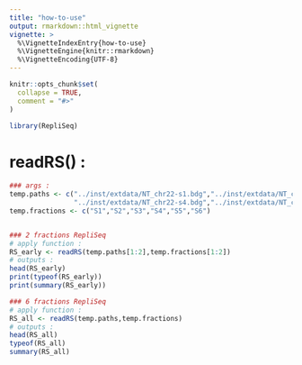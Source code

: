 ```yaml
---
title: "how-to-use"
output: rmarkdown::html_vignette
vignette: >
  %\VignetteIndexEntry{how-to-use}
  %\VignetteEngine{knitr::rmarkdown}
  %\VignetteEncoding{UTF-8}
---
```


```r
knitr::opts_chunk$set(
  collapse = TRUE,
  comment = "#>"
)
```

```r
library(RepliSeq)
```

# readRS() :

```r

### args :
temp.paths <- c("../inst/extdata/NT_chr22-s1.bdg","../inst/extdata/NT_chr22-s2.bdg","../inst/extdata/NT_chr22-s3.bdg",
                "../inst/extdata/NT_chr22-s4.bdg","../inst/extdata/NT_chr22-s5.bdg","../inst/extdata/NT_chr22-s6.bdg")
temp.fractions <- c("S1","S2","S3","S4","S5","S6")


### 2 fractions RepliSeq
# apply function :
RS_early <- readRS(temp.paths[1:2],temp.fractions[1:2])
# outputs :
head(RS_early)
print(typeof(RS_early))
print(summary(RS_early))

### 6 fractions RepliSeq
# apply function :
RS_all <- readRS(temp.paths,temp.fractions)
# outputs :
head(RS_all)
typeof(RS_all)
summary(RS_all)

```

